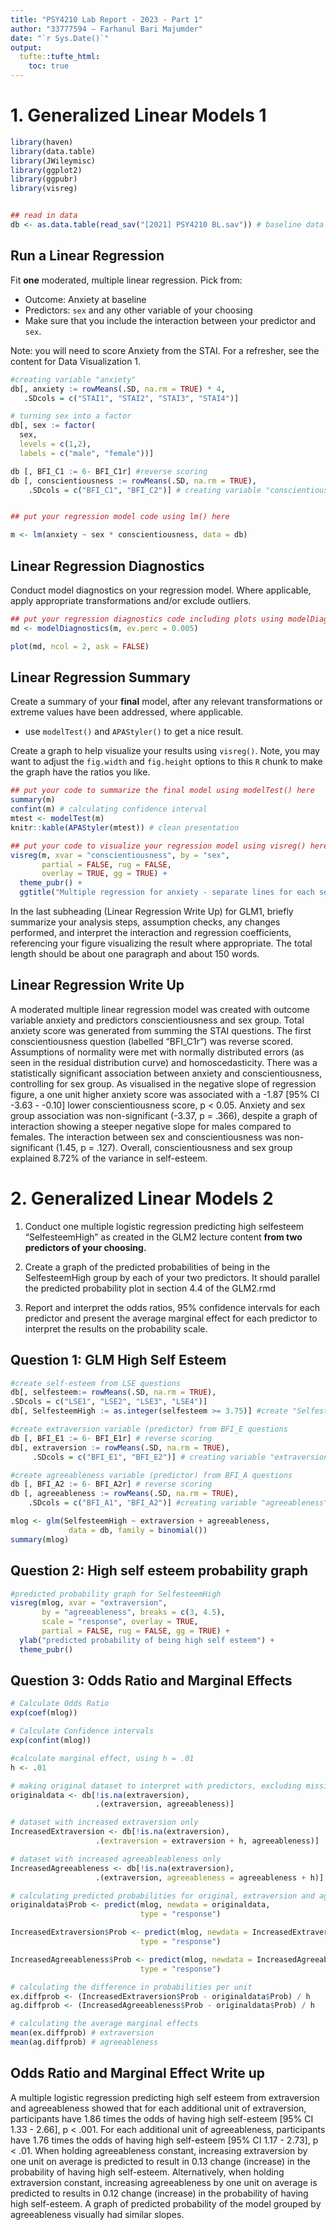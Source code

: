 ```yaml
---
title: "PSY4210 Lab Report - 2023 - Part 1" 
author: "33777594 – Farhanul Bari Majumder" 
date: "`r Sys.Date()`"
output: 
  tufte::tufte_html: 
    toc: true
---
```


# 1. Generalized Linear Models 1

```r

library(haven)
library(data.table)
library(JWileymisc)
library(ggplot2)
library(ggpubr)
library(visreg)


## read in data
db <- as.data.table(read_sav("[2021] PSY4210 BL.sav")) # baseline data

```

## Run a Linear Regression

Fit **one** moderated, multiple linear regression. Pick from:

-   Outcome: Anxiety at baseline
-   Predictors: `sex` and any other variable of your choosing
-   Make sure that you include the interaction between your predictor and `sex`.

Note: you will need to score Anxiety from the STAI. For a refresher, see the content for Data Visualization 1.

```r

#creating variable "anxiety"
db[, anxiety := rowMeans(.SD, na.rm = TRUE) * 4,
   .SDcols = c("STAI1", "STAI2", "STAI3", "STAI4")]

# turning sex into a factor
db[, sex := factor( 
  sex,
  levels = c(1,2),
  labels = c("male", "female"))]

db [, BFI_C1 := 6- BFI_C1r] #reverse scoring
db [, conscientiousness := rowMeans(.SD, na.rm = TRUE),
    .SDcols = c("BFI_C1", "BFI_C2")] # creating variable "conscientiousness"


## put your regression model code using lm() here

m <- lm(anxiety ~ sex * conscientiousness, data = db)


```

## Linear Regression Diagnostics

Conduct model diagnostics on your regression model. Where applicable, apply appropriate transformations and/or exclude outliers.

```r

## put your regression diagnostics code including plots using modelDiagnostics() here
md <- modelDiagnostics(m, ev.perc = 0.005)

plot(md, ncol = 2, ask = FALSE)

```

## Linear Regression Summary

Create a summary of your **final** model, after any relevant transformations or extreme values have been addressed, where applicable.

-   use `modelTest()` and `APAStyler()` to get a nice result.

Create a graph to help visualize your results using `visreg()`. Note, you may want to adjust the `fig.width` and `fig.height` options to this `R` chunk to make the graph have the ratios you like.

```r

## put your code to summarize the final model using modelTest() here
summary(m)
confint(m) # calculating confidence interval
mtest <- modelTest(m)
knitr::kable(APAStyler(mtest)) # clean presentation

## put your code to visualize your regression model using visreg() here
visreg(m, xvar = "conscientiousness", by = "sex", 
       partial = FALSE, rug = FALSE,
       overlay = TRUE, gg = TRUE) +
  theme_pubr() +
  ggtitle("Multiple regression for anxiety - separate lines for each sex group")

```

In the last subheading (Linear Regression Write Up) for GLM1, briefly summarize your analysis steps, assumption checks, any changes performed, and interpret the interaction and regression coefficients, referencing your figure visualizing the result where appropriate. The total length should be about one paragraph and about 150 words.

## Linear Regression Write Up

A moderated multiple linear regression model was created with outcome variable anxiety and predictors conscientiousness and sex group. Total anxiety score was generated from summing the STAI questions. The first conscientiousness question (labelled "BFI_C1r") was reverse scored. Assumptions of normality were met with normally distributed errors (as seen in the residual distribution curve) and homoscedasticity. There was a statistically significant association between anxiety and conscientiousness, controlling for sex group. As visualised in the negative slope of regression figure, a one unit higher anxiety score was associated with a -1.87 [95% CI -3.63 - -0.10] lower conscientiousness score, p \< 0.05. Anxiety and sex group association was non-significant (-3.37, p = .366), despite a graph of interaction showing a steeper negative slope for males compared to females. The interaction between sex and conscientiousness was non-significant (1.45, p = .127). Overall, conscientiousness and sex group explained 8.72% of the variance in self-esteem.

# 2. Generalized Linear Models 2

1.  Conduct one multiple logistic regression predicting high selfesteem "SelfesteemHigh" as created in the GLM2 lecture content **from two predictors of your choosing.**

2.  Create a graph of the predicted probabilities of being in the SelfesteemHigh group by each of your two predictors. It should parallel the predicted probability plot in section 4.4 of the GLM2.rmd 

3.  Report and interpret the odds ratios, 95% confidence intervals for each predictor and present the average marginal effect for each predictor to interpret the results on the probability scale.

## Question 1: GLM High Self Esteem

```r

#create self-esteem from LSE questions
db[, selfesteem:= rowMeans(.SD, na.rm = TRUE),
.SDcols = c("LSE1", "LSE2", "LSE3", "LSE4")]
db[, SelfesteemHigh := as.integer(selfesteem >= 3.75)] #create "SelfesteemHigh" variable

#create extraversion variable (predictor) from BFI_E questions
db [, BFI_E1 := 6- BFI_E1r] # reverse scoring
db[, extraversion := rowMeans(.SD, na.rm = TRUE), 
     .SDcols = c("BFI_E1", "BFI_E2")] # creating variable "extraversion"

#create agreeableness variable (predictor) from BFI_A questions
db [, BFI_A2 := 6- BFI_A2r] # reverse scoring
db [, agreeableness := rowMeans(.SD, na.rm = TRUE),
    .SDcols = c("BFI_A1", "BFI_A2")] #creating variable "agreeableness"

mlog <- glm(SelfesteemHigh ~ extraversion + agreeableness,
             data = db, family = binomial())
summary(mlog)
```

## Question 2: High self esteem probability graph

```r

#predicted probability graph for SelfesteemHigh
visreg(mlog, xvar = "extraversion",
       by = "agreeableness", breaks = c(3, 4.5),
       scale = "response", overlay = TRUE,
       partial = FALSE, rug = FALSE, gg = TRUE) +
  ylab("predicted probability of being high self esteem") +
  theme_pubr()
```

## Question 3: Odds Ratio and Marginal Effects

```r

# Calculate Odds Ratio
exp(coef(mlog))

# Calculate Confidence intervals
exp(confint(mlog))

#calculate marginal effect, using h = .01
h <- .01

# making original dataset to interpret with predictors, excluding missing values
originaldata <- db[!is.na(extraversion),
                   .(extraversion, agreeableness)]

# dataset with increased extraversion only
IncreasedExtraversion <- db[!is.na(extraversion), 
                   .(extraversion = extraversion + h, agreeableness)]

# dataset with increased agreeableableness only
IncreasedAgreeableness <- db[!is.na(extraversion), 
                   .(extraversion, agreeableness = agreeableness + h)]

# calculating predicted probabilities for original, extraversion and agreeableness
originaldata$Prob <- predict(mlog, newdata = originaldata,
                             type = "response")

IncreasedExtraversion$Prob <- predict(mlog, newdata = IncreasedExtraversion,
                             type = "response")

IncreasedAgreeableness$Prob <- predict(mlog, newdata = IncreasedAgreeableness,
                             type = "response")

# calculating the difference in probabilities per unit
ex.diffprob <- (IncreasedExtraversion$Prob - originaldata$Prob) / h
ag.diffprob <- (IncreasedAgreeableness$Prob - originaldata$Prob) / h

# calculating the average marginal effects
mean(ex.diffprob) # extraversion
mean(ag.diffprob) # agreeableness

```

## Odds Ratio and Marginal Effect Write up

A multiple logistic regression predicting high self esteem from extraversion and agreeableness showed that for each additional unit of extraversion, participants have 1.86 times the odds of having high self-esteem [95% CI 1.33 - 2.66], p \< .001. For each additional unit of agreeableness, participants have 1.76 times the odds of having high self-esteem [95% CI 1.17 - 2.73], p \< .01. When holding agreeableness constant, increasing extraversion by one unit on average is predicted to result in 0.13 change (increase) in the probability of having high self-esteem. Alternatively, when holding extraversion constant, increasing agreeableness by one unit on average is predicted to results in 0.12 change (increase) in the probability of having high self-esteem. A graph of predicted probability of the model grouped by agreeableness visually had similar slopes.
